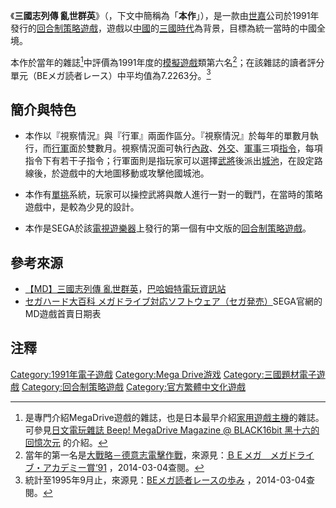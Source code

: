 {{Infobox VG
| title =三國志列傳 亂世群英
| image = 三國志列傳亂世群英.jpg
| developer = [[世嘉|世嘉]]
| publisher = 世嘉
| designer =
| engine =
| released = 1991年4月29日<ref>發售日期參照自[[Mega_Drive遊戲列表|Mega Drive遊戲列表]]中的1991年部份。</ref>
| genre = [[回合制策略遊戲|回合制策略]]
| modes = 1人(玩家最多可同時控制3勢力)
| platforms = [[Mega_Drive|Mega Drive]]
}}

《'''三國志列傳 亂世群英'''》（{{lang-ja|三国志列伝 乱世の英雄たち}}，下文中簡稱為「'''本作'''」），是一款由[[世嘉|世嘉]]公司於1991年發行的[[回合制策略遊戲|回合制策略遊戲]]，遊戲以[[中國|中國]]的[[三國時代|三國時代]]為背景，目標為統一當時的中國全境。

本作於當年的{{link-ja|Beep! MegaDrive Magazine|BEEP!メガドライブ}}雜誌<ref>是專門介紹MegaDrive遊戲的雜誌，也是日本最早介紹[[家用遊戲主機|家用遊戲主機]]的雜誌。可參見[http://black16bit.pixnet.net/blog/post/46225096-%E6%97%A5%E6%96%87%E9%9B%BB%E7%8E%A9%E9%9B%9C%E8%AA%8C-beep!-megadrive-magazine 日文電玩雜誌 Beep! MegaDrive Magazine @ BLACK16bit 黑十六的回憶次元 ] {{Wayback|url=http://black16bit.pixnet.net/blog/post/46225096-%E6%97%A5%E6%96%87%E9%9B%BB%E7%8E%A9%E9%9B%9C%E8%AA%8C-beep!-megadrive-magazine |date=20160304225813 }}的介紹。{{zh-tw}}</ref>中評價為1991年度的[[模擬遊戲|模擬遊戲]]類第六名<ref>當年的第一名是[[大戰略－德意志電擊作戰|大戰略－德意志電擊作戰]]，來源見：[http://www.geocities.jp/algo_star/md91.html ＢＥメガ　メガドライブ・アカデミー賞‘91] {{Wayback|url=http://www.geocities.jp/algo_star/md91.html |date=20140304120612 }}{{ja}}，2014-03-04查閱。</ref>；在該雜誌的讀者評分單元（BEメガ読者レース）中平均值為7.2263分。<ref>統計至1995年9月止，來源見：[http://www2.ocn.ne.jp/~miyag/mdroom/bemega.html BEメガ読者レースの歩み] {{Wayback|url=http://www2.ocn.ne.jp/~miyag/mdroom/bemega.html |date=20080923215849 }}{{ja}}，2014-03-04查閱。</ref>

== 簡介與特色 ==
*本作以『視察情況』與『行軍』兩面作區分。『視察情況』於每年的單數月執行，而[[行軍|行軍]]面於雙數月。視察情況面可執行[[內政|內政]]、[[外交|外交]]、[[軍事|軍事]]三項[[指令|指令]]，每項指令下有若干子指令；行軍面則是指玩家可以選擇[[武將|武將]]後派出[[城池|城池]]，在設定路線後，於遊戲中的大地圖移動或攻擊他國城池。

*本作有[[單挑|單挑]]系統，玩家可以操控武將與敵人進行一對一的戰鬥，在當時的策略遊戲中，是較為少見的設計。

*本作是SEGA於該[[電視遊樂器|電視遊樂器]]上發行的第一個有中文版的[[回合制策略遊戲|回合制策略遊戲]]。

== 參考來源 ==
*[http://acg.gamer.com.tw/acgDetail.php?s=48215 【MD】三國志列傳 亂世群英 ]{{Wayback|url=http://acg.gamer.com.tw/acgDetail.php?s=48215 |date=20140304121628 }}，[[巴哈姆特電玩資訊站|巴哈姆特電玩資訊站]]{{zh-tw}}
*[https://sega.jp/fb/segahard/md/soft.html セガハード大百科 メガドライブ対応ソフトウェア（セガ発売）]{{Wayback|url=https://sega.jp/fb/segahard/md/soft.html |date=20191129194554 }}SEGA官網的MD遊戲首賣日期表{{ja}}

== 注釋 ==
{{reflist}}

[[Category:1991年電子遊戲|Category:1991年電子遊戲]]
[[Category:Mega_Drive游戏|Category:Mega Drive游戏]]
[[Category:三國題材電子遊戲|Category:三國題材電子遊戲]]
[[Category:回合制策略遊戲|Category:回合制策略遊戲]]
[[Category:官方繁體中文化遊戲|Category:官方繁體中文化遊戲]]